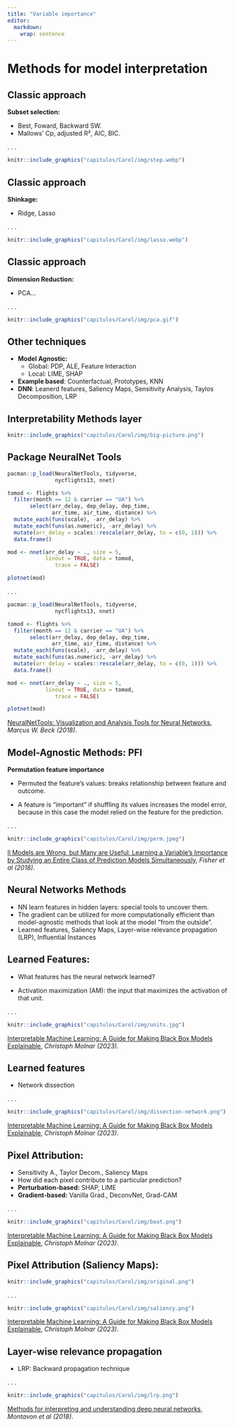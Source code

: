 ```yaml
---
title: "Variable importance"
editor: 
  markdown: 
    wrap: sentence
---
```


# Methods for model interpretation

## Classic approach

**Subset selection:**

-   Best, Foward, Backward SW.
-   Mallows' Cp, adjusted R², AIC, BIC.

. . .

```r
knitr::include_graphics("capitulos/Carol/img/step.webp")
```

## Classic approach

**Shinkage:**

-   Ridge, Lasso

. . .

```r
knitr::include_graphics("capitulos/Carol/img/lasso.webp")
```

## Classic approach

**Dimension Reduction:**

-   PCA...

. . .

```r
knitr::include_graphics("capitulos/Carol/img/pca.gif")
```

## Other techniques

-   **Model Agnostic:**
    -   Global: PDP, ALE, Feature Interaction
    -   Local: LIME, SHAP
-   **Example based**: Counterfactual, Prototypes, KNN
-   **DNN**: Leanerd features, Saliency Maps, Sensitivity Analysis, Taylos Decomposition, LRP

## Interpretability Methods layer


```r
knitr::include_graphics("capitulos/Carol/img/big-picture.png")
```


## Package NeuralNet Tools

```r
pacman::p_load(NeuralNetTools, tidyverse,
               nycflights13, nnet)

tomod <- flights %>% 
  filter(month == 12 & carrier == "UA") %>%
       select(arr_delay, dep_delay, dep_time, 
              arr_time, air_time, distance) %>% 
  mutate_each(funs(scale), -arr_delay) %>%
  mutate_each(funs(as.numeric), -arr_delay) %>%
  mutate(arr_delay = scales::rescale(arr_delay, to = c(0, 1))) %>%
  data.frame()

mod <- nnet(arr_delay ~ ., size = 5,
            linout = TRUE, data = tomod,
               trace = FALSE)

plotnet(mod)
```
. . . 

```r
pacman::p_load(NeuralNetTools, tidyverse,
               nycflights13, nnet)

tomod <- flights %>% 
  filter(month == 12 & carrier == "UA") %>%
       select(arr_delay, dep_delay, dep_time, 
              arr_time, air_time, distance) %>% 
  mutate_each(funs(scale), -arr_delay) %>%
  mutate_each(funs(as.numeric), -arr_delay) %>%
  mutate(arr_delay = scales::rescale(arr_delay, to = c(0, 1))) %>%
  data.frame()

mod <- nnet(arr_delay ~ ., size = 5,
            linout = TRUE, data = tomod,
               trace = FALSE)

plotnet(mod)
```


::: footer
[NeuralNetTools: Visualization and Analysis Tools for Neural Networks](doi: 10.18637/jss.v085.i11), *Marcus W. Beck (2018)*.
::: 

## Model-Agnostic Methods: PFI

**Permutation feature importance**

- Permuted the feature's values: breaks relationship between feature and outcome.

- A feature is "important" if shuffling its values increases the model error, because in this case the model relied on the feature for the prediction.


. . . 

```r
knitr::include_graphics("capitulos/Carol/img/perm.jpeg")
```

::: footer
[ll Models are Wrong, but Many are Useful: Learning a Variable's Importance by Studying an Entire Class of Prediction Models Simultaneously](https://arxiv.org/abs/1801.01489), *Fisher et al (2018)*.
::: 

## Neural Networks Methods

- NN learn features in hidden layers:  special tools to uncover them.
- The gradient can be utilized for more computationally efficient than model-agnostic methods that look at the model "from the outside".
- Learned features, Saliency Maps, Layer-wise relevance propagation (LRP), Influential Instances

## Learned Features: 

- What features has the neural network learned?

- Activation maximization (AM): the input that maximizes the activation of that unit.

. . . 

```r
knitr::include_graphics("capitulos/Carol/img/units.jpg")
```


::: footer
[Interpretable Machine Learning: A Guide for Making Black Box Models Explainable](https://christophm.github.io/interpretable-ml-book/), *Christoph Molnar (2023)*.
::: 

## Learned features

- Network dissection

. . . 

```r
knitr::include_graphics("capitulos/Carol/img/dissection-network.png")
```


::: footer
[Interpretable Machine Learning: A Guide for Making Black Box Models Explainable](https://christophm.github.io/interpretable-ml-book/), *Christoph Molnar (2023)*.
::: 

## Pixel Attribution: 

- Sensitivity A., Taylor Decom., Saliency Maps
- How did each pixel contribute to a particular prediction?
- **Perturbation-based:** SHAP, LIME
- **Gradient-based:** Vanilla Grad., DeconvNet, Grad-CAM

. . . 

```r
knitr::include_graphics("capitulos/Carol/img/boat.png")
```


::: footer
[Interpretable Machine Learning: A Guide for Making Black Box Models Explainable](https://christophm.github.io/interpretable-ml-book/), *Christoph Molnar (2023)*.
::: 
## Pixel Attribution (Saliency Maps): 

```r
knitr::include_graphics("capitulos/Carol/img/original.png")
```

. . . 

```r
knitr::include_graphics("capitulos/Carol/img/saliency.png")
```


::: footer
[Interpretable Machine Learning: A Guide for Making Black Box Models Explainable](https://christophm.github.io/interpretable-ml-book/), *Christoph Molnar (2023)*.
::: 
## Layer-wise relevance propagation

-  LRP: Backward propagation technique

. . . 

```r
knitr::include_graphics("capitulos/Carol/img/lrp.png")
```
 
::: footer
[Methods for interpreting and understanding deep neural networks](https://doi.org/10.1016/j.dsp.2017.10.011), *Montavon et al (2018)*.
:::
